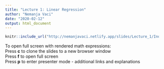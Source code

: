 ```yaml
---
title: "Lecture 1: Linear Regression"
author: "Nemanja Vaci"
date: "2020-02-12"
output: html_document
---
```


```r
knitr::include_url("http://nemanjavaci.netlify.app/slides/Lecture_1/Index.html#1")
```

To open full screen with rendered math expressions: </br>
Press __c__ to clone the slides to a new browser window</br>
Press __f__ to open full screen</br>
Press __p__ to enter presenter mode - additional links and explanations